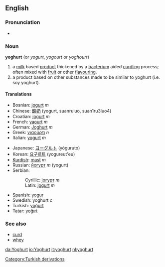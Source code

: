 ==English==
===Pronunciation===
*{{IPA|/ˈjoʊgɚt/ or /ˈjoʊgɚt̚/}}
===Noun===
'''yoghurt'''  (or ''yogurt'', ''yogourt'' or ''yoghourt'')

#a [[milk]] based [[product]] thickened by a [[bacterium]] aided [[curdling]] process; often mixed with [[fruit]] or other [[flavouring]].
#a product based on other substances made to be similar to yoghurt (i.e. soy yoghurt).

====Translations====
{{top}}
*Bosnian: [[jogurt]] ''m''
*Chinese: [[酸奶]] (yogurt, suanruluo, suan1ru3luo4)
*Croatian: [[jogurt]] ''m''
*French: [[yaourt]] ''m''
*German: [[Joghurt]] ''m''
*Greek: [[γιαούρτι]] ''n''
*Italian: [[yogurt]] ''m''
{{mid}}
*Japanese: [[ヨーグルト]] (yōguruto)
*Korean: [[요구르트]] (yogureut'eu)
*[[Kurdish]]: [[mast]] ''m''
*Russian: [[йогурт]] ''m'' (yogurt)
*Serbian:
*:Cyrillic: [[јогурт]] ''m''
*:Latin: [[jogurt]] ''m''
*Spanish: [[yogur]]
*Swedish: yoghurt ''c''
*Turkish: [[yoğurt]]
*Tatar: [[yoğırt]]
{{bottom}}

===See also===
*[[curd]]
*[[whey]]
[[Category:Turkish derivations]]

[[da:Yoghurt]]
[[io:Yoghurt]]
[[it:yoghurt]]
[[nl:yoghurt]]